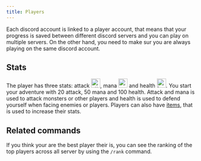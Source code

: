 ```yaml
---
title: Players
---
```


Each discord account is linked to a player account, that means that your progress is saved between different discord servers and you can play on multiple servers. On the other hand, you need to make sur you are always playing on the same discord account.

## Stats

The player has three stats: attack <Image width="24" height="24" alt="attack" src='https://d2lqwktucnc67y.cloudfront.net/icons/Attack.png' />, mana <Image width="24" height="24" alt="mana" src='https://d2lqwktucnc67y.cloudfront.net/icons/Mana.png' /> and health <Image width="24" height="24" alt="health" src='https://d2lqwktucnc67y.cloudfront.net/icons/Health.png' />. You start your adventure with 20 attack, 50 mana and 100 health.
Attack and mana is used to attack monsters or other players and health is used to defend yourself when facing enemies or players.
Players can also have [items](/en/docs/features/items), that is used to increase their stats.

## Related commands

If you think your are the best player their is, you can see the ranking of the top players across all server by using the `/rank` command.
